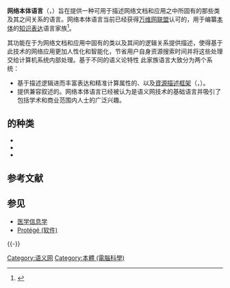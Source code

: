{{Expand language|en}}
{{NoteTA
|G1 = IT
}}
{{Stack|{{Infobox technology standard
| title             = OWL网络本体语言
| status            = 出版
| year_started      = 2004年
| editors           = Mike Dean ([[BBN科技|BBN科技]]), Guus Schreiber
| base_standards    = [[资源描述框架|资源描述框架]], {{en-link|RDF方案|RDF Schema|RDFS}}
| related_standards = {{en-link|SHACL}}
| abbreviation      = OWL
| domain            = [[语义网|语义网]]
| website           = [https://www.w3.org/TR/owl-ref/ OWL Reference]
}}|
{{Infobox technology standard
| title             = OWL 2网络本体语言
| status            = 出版
| year_started      = 2009年
| editors           = W3C OWL工作组
| base_standards    = 资源描述框架, RDFS
| related_standards =
| abbreviation      = OWL 2
| domain            = 语义网
| website           = [https://www.w3.org/TR/owl2-overview/ OWL 2 Overview]
}}
}}
'''网络本体语言'''（{{Lang-en|Web Ontology Language}}，{{Lang|en|OWL}}）旨在提供一种可用于描述网络文档和应用之中所固有的那些类及其之间关系的语言。{{Lang|en|OWL}}网络本体语言当前已经获得[[W3C|万维网联盟]]认可的，用于编纂[[本体_(计算机科学)|本体]]的[[知识表达|知识表达]]语言家族<ref>{{cite web|url=http://www.w3.org/TR/owl-guide/|title=OWL Ontology Web Language Guide|last=Smith|first=Michael K.|coauthors=Chris Welty, Deborah L. McGuinness|date=2004-02-10|publisher=W3C|accessdate=2008-07-15|archive-date=2006-01-18|archive-url=https://web.archive.org/web/20060118083724/http://www.w3.org/TR/owl-guide/|dead-url=no}}</ref>。

其功能在于为网络文档和应用中固有的类以及其间的逻辑关系提供描述，使得基于此技术的网络应用更加人性化和智能化，节省用户自身资源搜索时间并将这些处理交给计算机系统内部处理。基于不同的语义论特性
此家族语言大致分为两个系统：
* 基于描述逻辑进而丰富表达和精准计算属性的{{Lang|en|[[OWL_DL|OWL DL]]}}、{{Lang|en|[[OWL_Lite|OWL Lite]]}}以及[[資源描述框架|資源描述框架]]（{{Lang|en|resource description framwork}}，{{Lang|en|RDF}}）。
* 提供兼容叙述的{{Lang|en|[[OWL_Full|OWL Full]]}}。网络本体语言已经被认为是语义网技术的基础语言并吸引了包括学术和商业范围内人士的广泛兴趣。

== {{Lang|en|OWL}}的种类 ==
* {{Lang|en|[[OWL_Lite|OWL Lite]]}}
* {{Lang|en|[[OWL_DL|OWL DL]]}}
* {{Lang|en|[[OWL_Full|OWL Full]]}}

== 参考文献 ==
{{Reflist}}

== 参见 ==
* [[医学信息学|医学信息学]]
* [[Protégé_(软件)|Protégé (软件)]]

{{-}}
{{W3C规范和标准}}
{{Data Exchange}}
{{语义网}} 

{{Authority control}}
[[Category:语义网|Category:语义网]]
[[Category:本體_(電腦科學)|Category:本體 (電腦科學)]]

{{Internet-stub}}